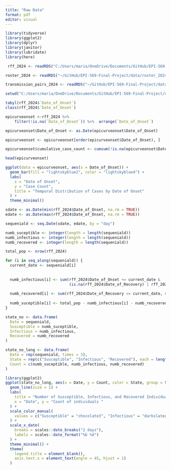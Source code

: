 ```yaml
---
title: "Raw Data"
format: pdf
editor: visual
---
```


```r
library(tidyverse)
library(ggplot2)
library(dplyr)
library(janitor)
library(lubridate)
library(here)
```

```r
 rff_2024 <- readRDS("C:/Users/maria/OneDrive/Documents/GitHub/EPI-569-Final-Project/data/rff_2024.rds")

roster_2024 <- readRDS("~/GitHub/EPI-569-Final-Project/data/roster_2024.rds")

transmission_pairs_2024 <- readRDS("~/GitHub/EPI-569-Final-Project/data/transmission_pairs_2024.rds")

```

```r
setwd("C:/Users/maria/OneDrive/Documents/GitHub/EPI-569-Final-Project/data")
```


```r
tabyl(rff_2024$`Date_of_Onset`)
class(rff_2024$`Date_of_Onset`)
```

```r
epicurveonset <-rff_2024 %>%
    filter(!is.na(`Date_of_Onset`)) %>%  arrange(`Date_of_Onset`)
```

```r
epicurveonset$Date_of_Onset <- as.Date(epicurveonset$Date_of_Onset)

epicurveonset <- epicurveonset[order(epicurveonset$Date_of_Onset), ]

epicurveonset$cumulative_case_count <- cumsum(!is.na(epicurveonset$Date_of_Onset))

head(epicurveonset)
```

```r
ggplot(data = epicurveonset, aes(x = Date_of_Onset)) +
  geom_bar(fill = "lightskyblue2", color = "lightskyblue4") +
  labs(
    x = "Date of Onset",
    y = "Case Count",
    title = "Temporal Distribution of Cases by Date of Onset"
  ) +
  theme_minimal()
```

```r

sdate <- as.Date(min(rff_2024$Date_of_Onset, na.rm = TRUE))
edate <- as.Date(max(rff_2024$Date_of_Onset, na.rm = TRUE))

sequeniald <- seq.Date(sdate, edate, by = "day")

numb_suceptible <- integer(length = length(sequeniald))
numb_infectious <- integer(length = length(sequeniald))
numb_recovered <- integer(length = length(sequeniald))

total_pop <- nrow(rff_2024)

for (i in seq_along(sequeniald)) {
  current_date <- sequeniald[i]
  
 
  numb_infectious[i] <- sum(rff_2024$Date_of_Onset <= current_date & 
                            (is.na(rff_2024$Date_of_Recovery) | rff_2024$Date_of_Recovery > current_date), na.rm = TRUE)
  
  numb_recovered[i] <- sum(rff_2024$Date_of_Recovery <= current_date, na.rm = TRUE)
  
  numb_suceptible[i] <- total_pop - numb_infectious[i] - numb_recovered[i]
}

state_no <- data.frame(
  Date = sequeniald,
  Susceptible = numb_suceptible,
  Infectious = numb_infectious,
  Recovered = numb_recovered
)

state_no_long <- data.frame(
  Date = rep(sequeniald, times = 3),
  State = rep(c("Susceptible", "Infectious", "Recovered"), each = length(sequeniald)),
  Count = c(numb_suceptible, numb_infectious, numb_recovered)
)

library(ggplot2)
ggplot(state_no_long, aes(x = Date, y = Count, color = State, group = State)) +
  geom_line(size = 1) +
  labs(
    title = "Number of Susceptible, Infectious, and Recovered Individuals by Day",
    x = "Date", y = "Count of individuals "
  ) +
  scale_color_manual(
    values = c("Susceptible" = "chocolate3", "Infectious" = "darkslategray", "Recovered" = "goldenrod")
  ) +
  scale_x_date(
    breaks = scales::date_breaks("2 days"),
    labels = scales::date_format("%b %d")
  ) +
  theme_minimal() +
  theme(
    legend.title = element_blank(),
    axis.text.x = element_text(angle = 45, hjust = 1)
  )
```

